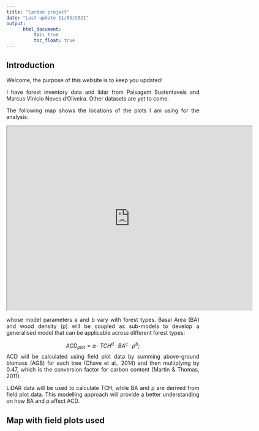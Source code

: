 ```yaml
---
title: "Carbon project"
date: "Last update 11/05/2021"
output: 
      html_document:
          toc: true
          toc_float: true
---
```


## Introduction
<style>
body {
text-align: justify}
</style>

Welcome, the purpose of this website is to keep you updated!

I have forest inventory data and lidar from Paisagem Sustentaveis and Marcus Vinicio Neves d'Oliveira. Other datasets are yet to come.

The following map shows the locations of the plots I am using for the analysis:
```{=html}
<iframe src="https://www.google.com/maps/d/u/0/embed?mid=1B8fDAx8gQiWn6hD3BzQkBcjWoqBajU1E" width="640" height="480"></iframe>
```




whose model parameters a and b vary with forest types. Basal Area (BA) and wood density (ρ) will be coupled as sub-models to develop a generalised model that can be applicable across different forest types:

$$
ACD_{plot} = a · TCH^d · BA^c · ρ^b; 
$$
ACD will be calculated using field plot data by summing above-ground biomass (AGB) for each tree (Chave et al., 2014) and then multiplying by 0.47, which is the conversion factor for carbon content (Martin & Thomas, 2011). 

LiDAR data will be used to calculate TCH, while BA and ρ are derived from field plot data. This modelling approach will provide a better understanding on how BA and ρ affect ACD.


## Map with field plots used

